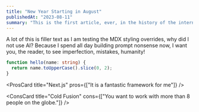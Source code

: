 ```yaml
---
title: "New Year Starting in August"
publishedAt: "2023-08-11"
summary: "This is the first article, ever, in the history of the internet..."
---
```


A lot of this is filler text as I am testing the MDX styling overrides, why did I not use AI? Because I spend all day
building prompt nonsense now, I want you, the reader, to see imperfection, mistakes, humanity!

```ts
function hello(name: string) {
  return name.toUpperCase().slice(0, 2);
}
```


<ProsCard title="Next.js" pros={["It is a fantastic framework for me"]} />

<ConsCard
  title="Cold Fusion"
  cons={["You want to work with more than 8 people on the globe."]}
/>
